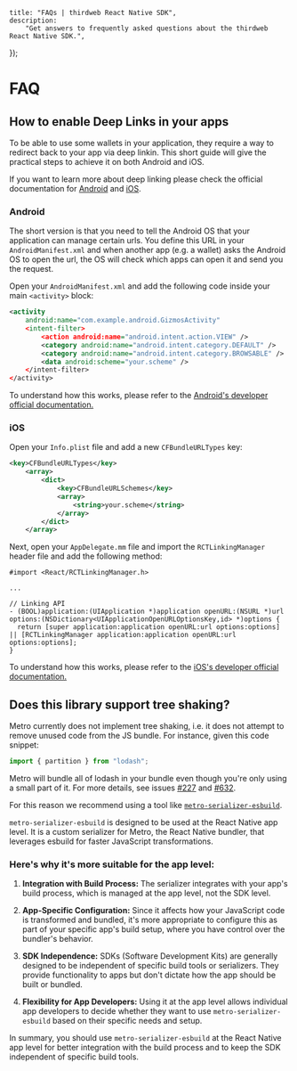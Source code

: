 
	title: "FAQs | thirdweb React Native SDK",
	description:
		"Get answers to frequently asked questions about the thirdweb React Native SDK.",
});

# FAQ

## How to enable Deep Links in your apps

To be able to use some wallets in your application, they require a way to redirect back to your app via deep linkin. This short guide will give the practical steps to achieve it on both Android and iOS.

If you want to learn more about deep linking please check the official documentation for [Android](https://developer.android.com/training/app-links/deep-linking) and [iOS](https://developer.apple.com/ios/universal-links/).

### Android

The short version is that you need to tell the Android OS that your application can manage certain urls. You define this URL in your `AndroidManifest.xml` and when another app (e.g. a wallet) asks the Android OS to open the url, the OS will check which apps can open it and send you the request.

Open your `AndroidManifest.xml` and add the following code inside your main `<activity>` block:

```xml
<activity
    android:name="com.example.android.GizmosActivity"
    <intent-filter>
        <action android:name="android.intent.action.VIEW" />
        <category android:name="android.intent.category.DEFAULT" />
        <category android:name="android.intent.category.BROWSABLE" />
        <data android:scheme="your.scheme" />
    </intent-filter>
</activity>
```

To understand how this works, please refer to the [Android's developer official documentation.](https://developer.android.com/training/app-links/deep-linking)

### iOS

Open your `Info.plist` file and add a new `CFBundleURLTypes` key:

```xml
<key>CFBundleURLTypes</key>
	<array>
		<dict>
			<key>CFBundleURLSchemes</key>
			<array>
				<string>your.scheme</string>
			</array>
		</dict>
	</array>
```

Next, open your `AppDelegate.mm` file and import the `RCTLinkingManager` header file and add the following method:

```plaintext
#import <React/RCTLinkingManager.h>

...

// Linking API
- (BOOL)application:(UIApplication *)application openURL:(NSURL *)url options:(NSDictionary<UIApplicationOpenURLOptionsKey,id> *)options {
  return [super application:application openURL:url options:options] || [RCTLinkingManager application:application openURL:url options:options];
}
```

To understand how this works, please refer to the [iOS's developer official documentation.](https://developer.apple.com/ios/universal-links/)

## Does this library support tree shaking?

Metro currently does not implement tree shaking, i.e. it does not attempt to remove unused code from the JS bundle. For instance, given this code snippet:

```js
import { partition } from "lodash";
```

Metro will bundle all of lodash in your bundle even though you're only using a small part of it. For more details, see issues [#227](https://github.com/facebook/metro/issues/227) and [#632](https://github.com/facebook/metro/issues/632).

For this reason we recommend using a tool like [`metro-serializer-esbuild`](https://www.npmjs.com/package/@rnx-kit/metro-serializer-esbuild).

`metro-serializer-esbuild` is designed to be used at the React Native app level. It is a custom serializer for Metro, the React Native bundler, that leverages esbuild for faster JavaScript transformations.

### Here's why it's more suitable for the app level:

1. **Integration with Build Process:** The serializer integrates with your app's build process, which is managed at the app level, not the SDK level.

2. **App-Specific Configuration:** Since it affects how your JavaScript code is transformed and bundled, it's more appropriate to configure this as part of your specific app's build setup, where you have control over the bundler's behavior.

3. **SDK Independence:** SDKs (Software Development Kits) are generally designed to be independent of specific build tools or serializers. They provide functionality to apps but don't dictate how the app should be built or bundled.

4. **Flexibility for App Developers:** Using it at the app level allows individual app developers to decide whether they want to use `metro-serializer-esbuild` based on their specific needs and setup.

In summary, you should use `metro-serializer-esbuild` at the React Native app level for better integration with the build process and to keep the SDK independent of specific build tools.

